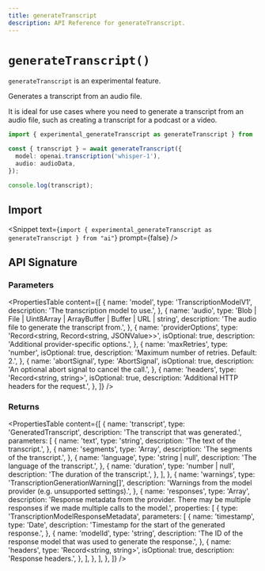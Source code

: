 ```yaml
---
title: generateTranscript
description: API Reference for generateTranscript.
---
```


# `generateTranscript()`

<Note type="warning">`generateTranscript` is an experimental feature.</Note>

Generates a transcript from an audio file.

It is ideal for use cases where you need to generate a transcript from an audio file,
such as creating a transcript for a podcast or a video.

```ts
import { experimental_generateTranscript as generateTranscript } from 'ai';

const { transcript } = await generateTranscript({
  model: openai.transcription('whisper-1'),
  audio: audioData,
});

console.log(transcript);
```

## Import

<Snippet
  text={`import { experimental_generateTranscript as generateTranscript } from "ai"`}
  prompt={false}
/>

## API Signature

### Parameters

<PropertiesTable
  content={[
    {
      name: 'model',
      type: 'TranscriptionModelV1',
      description: 'The transcription model to use.',
    },
    {
      name: 'audio',
      type: 'Blob | File | Uint8Array | ArrayBuffer | Buffer | URL | string',
      description: 'The audio file to generate the transcript from.',
    },
    {
      name: 'providerOptions',
      type: 'Record<string, Record<string, JSONValue>>',
      isOptional: true,
      description: 'Additional provider-specific options.',
    },
    {
      name: 'maxRetries',
      type: 'number',
      isOptional: true,
      description: 'Maximum number of retries. Default: 2.',
    },
    {
      name: 'abortSignal',
      type: 'AbortSignal',
      isOptional: true,
      description: 'An optional abort signal to cancel the call.',
    },
    {
      name: 'headers',
      type: 'Record<string, string>',
      isOptional: true,
      description: 'Additional HTTP headers for the request.',
    },
  ]}
/>

### Returns

<PropertiesTable
  content={[
    {
      name: 'transcript',
      type: 'GeneratedTranscript',
      description: 'The transcript that was generated.',
      parameters: [
        {
          name: 'text',
          type: 'string',
          description: 'The text of the transcript.',
        },
        {
          name: 'segments',
          type: 'Array<TranscriptSegment>',
          description: 'The segments of the transcript.',
        },
        {
          name: 'language',
          type: 'string | null',
          description: 'The language of the transcript.',
        },
        {
          name: 'duration',
          type: 'number | null',
          description: 'The duration of the transcript.',
        },
      ],
    },
    {
      name: 'warnings',
      type: 'TranscriptionGenerationWarning[]',
      description:
        'Warnings from the model provider (e.g. unsupported settings).',
    },
    {
      name: 'responses',
      type: 'Array<TranscriptionModelResponseMetadata>',
      description:
        'Response metadata from the provider. There may be multiple responses if we made multiple calls to the model.',
      properties: [
        {
          type: 'TranscriptionModelResponseMetadata',
          parameters: [
            {
              name: 'timestamp',
              type: 'Date',
              description: 'Timestamp for the start of the generated response.',
            },
            {
              name: 'modelId',
              type: 'string',
              description:
                'The ID of the response model that was used to generate the response.',
            },
            {
              name: 'headers',
              type: 'Record<string, string>',
              isOptional: true,
              description: 'Response headers.',
            },
          ],
        },
      ],
    },
  ]}
/>
